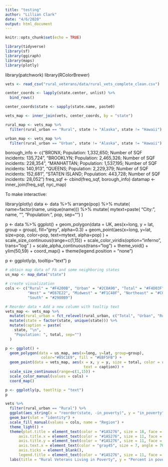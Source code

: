 ```yaml
---
title: "testing"
author: "Lillian Clark"
date: "4/6/2020"
output: html_document
---
```


```r
knitr::opts_chunk$set(echo = TRUE)
```


```r
library(tidyverse)
library(sf)
library(ggiraph)
library(maps)
library(plotly)
```
library(patchwork)
library(RColorBrewer)

```r
vets <- read_csv("rural_veterans/data/rural_vets_complete_clean.csv")
```


```r
center_coords <- lapply(state.center, unlist) %>%
  bind_rows()

center_coords$state <- sapply(state.name, paste0)

vets_map <- inner_join(vets, center_coords, by = "state")

rural_map <- vets_map %>%
  filter(rural_urban == "Rural", state != "Alaska", state != "Hawaii")

urban_map <- vets_map %>%
  filter(rural_urban == "Urban", state != "Alaska", state != "Hawaii")
```

borough_info <- c("BRONX; Population: 1,332,650; Number of SQF incidents: 135,724", "BROOKLYN; Population: 2,465,326; Number of SQF incidents: 228,354", "MANHATTAN; Population: 1,537,195; Number of SQF incidents: 140,913", "QUEENS; Population: 2,229,379; Number of SQF incidents: 152,681", "STATEN ISLAND; Population: 443,728; Number of SQF incidents: 28,052")
freq_sqf <- cbind(freq_sqf, borough_info)
datamap <- inner_join(freq_sqf, nyc_map)

To make interactive:

library(plotly)
data <- data %>%
  arrange(pop) %>%
  mutate( name=factor(name, unique(name))) %>%
  mutate( mytext=paste(
    "City: ", name, "\n", 
    "Population: ", pop, sep="")
  )

p <- data %>%
  ggplot() +
    geom_polygon(data = UK, aes(x=long, y = lat, group = group), fill="grey", alpha=0.3) +
    geom_point(aes(x=long, y=lat, size=pop, color=pop, text=mytext, alpha=pop) ) +
    scale_size_continuous(range=c(1,15)) +
    scale_color_viridis(option="inferno", trans="log" ) +
    scale_alpha_continuous(trans="log") +
    theme_void() +
    ylim(50,59) +
    coord_map() +
    theme(legend.position = "none")
 
p <- ggplotly(p, tooltip="text")
p


```r
# obtain map data of PA and some neighboring states
us_map <- map_data("state")

# create visualization
cols <- c("Rural" = "#F4200B", "Urban" = "#2C0A90", "Total" = "#F4D03F",
          "West" = "#E67E22", "Midwest" = "#F1C40F", "Northeast" = "#C0392B", 
          "South" = "#2980B9")
```

```r
# Reorder data + Add a new column with tooltip text
vets_map <- vets_map %>%
  mutate(rural_urban = fct_relevel(rural_urban, c("Total", "Urban", "Rural"))) %>%
  mutate(state = factor(state, unique(state))) %>%
  mutate(caption = paste(
    state, "\n", 
    "Population: ", total, sep="")
  )

p <- ggplot() + 
  geom_polygon(data = us_map, aes(x=long, y=lat, group=group),
                color="#85C1E9", fill = "#EBF5FB") +
  geom_point(data = vets_map, aes(x = x, y = y, size = total, color = rural_urban, alpha = .7,
                                   text = caption)) +
  scale_size_continuous(range=c(1,15)) +
  scale_color_manual(values = cols) +
  coord_map()

p <- ggplotly(p, tootltip = "text")
p
```

```r
vets %>%
  filter(rural_urban == "Rural") %>%
  ggplot(aes_string(x = "reorder(state, -in_poverty)", y = "in_poverty", fill = "region")) +
  geom_bar(stat = "identity") +
  scale_fill_manual(values = cols, name = "Region") +
  theme_light() +
  theme(plot.title = element_text(color = "#1A5276", size = 18, face = "bold"),
      axis.title.x = element_text(color = "#1A5276", size = 11, face = "bold"),
      axis.title.y = element_text(color = "#1A5276", size = 11, face = "bold"),
      axis.text.x = element_text(color = "gray45", size = 7, angle = 70, hjust = 1),
      axis.ticks = element_blank(),
      legend.title = element_text(color = "#1A5276", size = 11, face = "bold"))+
  labs(title = "Rural Veterans Living in Poverty", y = "Percent in poverty", x = "State")
```
